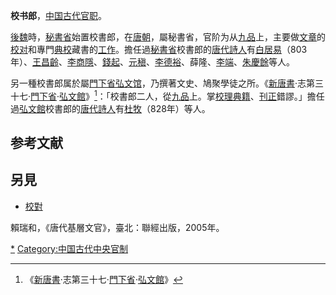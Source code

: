 '''校书郎'''，[[中国古代|中国古代]][[官职|官职]]。

[[後魏|後魏]]時，[[秘書省|秘書省]]始置校書郎，在[[唐朝|唐朝]]，屬秘書省，官阶为从[[九品|九品]]上，主要做[[文字作品|文章]]的[[校对|校对]]和專門[[典校|典校]]藏書的[[工作|工作]]。擔任過[[秘書省|秘書省]]校書郎的[[唐代|唐代]][[詩人|詩人]]有[[白居易|白居易]]（803年）、[[王昌齡|王昌齡]]、[[李商隱|李商隱]]、[[錢起|錢起]]、[[元稹|元稹]]、[[李德裕|李德裕]]、薛隆、[[李端|李端]]、[[朱慶餘|朱慶餘]]等人。

另一種校書郎属於屬[[門下省|門下省]][[弘文馆|弘文馆]]，乃撰著文史、鳩聚學徒之所。《[[新唐書|新唐書]]·志第三十七·[[門下省|門下省]]·[[弘文館|弘文館]]》<ref>《[[新唐書|新唐書]]·志第三十七·[[門下省|門下省]]·[[弘文館|弘文館]]》</ref>：「校書郎二人，從[[九品|九品]]上。掌[[校理|校理]][[典籍|典籍]]、[[刊正|刊正]]錯謬。」擔任過[[弘文館|弘文館]]校書郎的[[唐代|唐代]][[詩人|詩人]]有[[杜牧|杜牧]]（828年）等人。

==参考文献==
<div class="references-small">
<references />
</div>

==另見==
*[[校對|校對]]
賴瑞和，《唐代基層文官》，臺北：聯經出版，2005年。
[[Category:校书郎|*]]
[[Category:中国古代中央官制|Category:中国古代中央官制]]